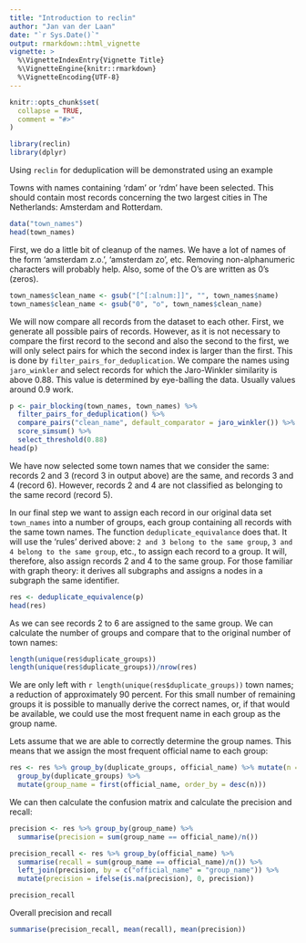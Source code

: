 ```yaml
---
title: "Introduction to reclin"
author: "Jan van der Laan"
date: "`r Sys.Date()`"
output: rmarkdown::html_vignette
vignette: >
  %\VignetteIndexEntry{Vignette Title}
  %\VignetteEngine{knitr::rmarkdown}
  %\VignetteEncoding{UTF-8}
---
```


```r
knitr::opts_chunk$set(
  collapse = TRUE,
  comment = "#>"
)
```


```r
library(reclin)
library(dplyr)
```

Using `reclin` for deduplication will be demonstrated using an example 

Towns with names containing 'rdam' or 'rdm' have been selected. This should 
contain most records concerning the two largest cities in The Netherlands: 
Amsterdam and Rotterdam. 


```r
data("town_names")
head(town_names)
```

First, we do a little bit of cleanup of the names. We have a lot of names of the
form 'amsterdam z.o.', 'amsterdam zo', etc. Removing non-alphanumeric characters
will probably help. Also, some of the O's are written as 0's (zeros). 
```r
town_names$clean_name <- gsub("[^[:alnum:]]", "", town_names$name)
town_names$clean_name <- gsub("0", "o", town_names$clean_name)
```

We will now compare all records from the dataset to each other. First, we 
generate all possible pairs of records. However, as it is not necessary to 
compare the first record to the second and also the second to the first, we will
only select pairs for which the second index is larger than the first. This is
done by `filter_pairs_for_deduplication`. We compare the names using 
`jaro_winkler` and select records for which the Jaro-Winkler similarity is above
0.88. This value is determined by eye-balling the data. Usually values around
0.9 work.
```r
p <- pair_blocking(town_names, town_names) %>% 
  filter_pairs_for_deduplication() %>%
  compare_pairs("clean_name", default_comparator = jaro_winkler()) %>% 
  score_simsum() %>% 
  select_threshold(0.88)
head(p)
```

We have now selected some town names that we consider the same: records 2 and 3 
(record 3 in output above) are the same, and records 3 and 4 (record 6). However,
records 2 and 4 are not classified as belonging to the same record (record 5). 

In our final step we want to assign each record in our original data set `town_names`
into a number of groups, each group containing all records with the same town
names. The function `deduplicate_equivalance` does that. It will use the 'rules'
derived above: `2 and 3 belong to the same group`, 
`3 and 4 belong to the same group`, etc., to assign each record to a group. It 
will, therefore, also assign records 2 and 4 to the same group. For those 
familiar with graph theory: it derives all subgraphs and assigns a nodes in a 
subgraph the same identifier. 

```r
res <- deduplicate_equivalence(p)
head(res)
```

As we can see records 2 to 6 are assigned to the same group. We can calculate
the number of groups and compare that to the original number of town names:

```r
length(unique(res$duplicate_groups))
length(unique(res$duplicate_groups))/nrow(res)
```
We are only left with `r length(unique(res$duplicate_groups))` town names; a
reduction of approximately 90 percent. For this small number of remaining groups
it is possible to manually derive the correct names, or, if that would be 
available, we could use the most frequent name in each group as the group name. 

Lets assume that we are able to correctly determine the group names. This means
that we assign the most frequent official name to each group:
```r
res <- res %>% group_by(duplicate_groups, official_name) %>% mutate(n = n()) %>% 
  group_by(duplicate_groups) %>%
  mutate(group_name = first(official_name, order_by = desc(n)))
```

We can then calculate the confusion matrix and calculate the precision and
recall:

```r
precision <- res %>% group_by(group_name) %>% 
  summarise(precision = sum(group_name == official_name)/n())

precision_recall <- res %>% group_by(official_name) %>% 
  summarise(recall = sum(group_name == official_name)/n()) %>%
  left_join(precision, by = c("official_name" = "group_name")) %>% 
  mutate(precision = ifelse(is.na(precision), 0, precision))

precision_recall
```

Overall precision and recall

```r
summarise(precision_recall, mean(recall), mean(precision))
```



